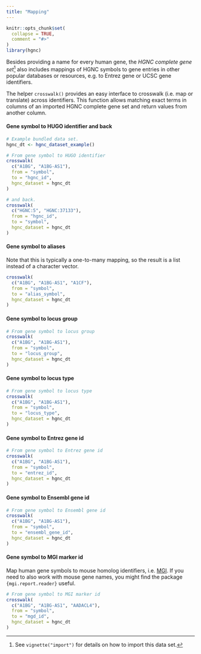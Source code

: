 ```yaml
---
title: "Mapping"
---
```


```r
knitr::opts_chunk$set(
  collapse = TRUE,
  comment = "#>"
)
library(hgnc)
```

Besides providing a name for every human gene, the _HGNC complete gene
set_[^import] also includes mappings of HGNC symbols to gene entries in other
popular databases or resources, e.g. to Entrez gene or UCSC gene identifiers.

[^import]: See `vignette("import")` for details on how to import this data
set.

The helper `crosswalk()` provides an easy interface to crosswalk (i.e. map or
translate) across identifiers. This function allows matching exact terms in
columns of an imported HGNC complete gene set and return values from another
column.

#### Gene symbol to HUGO identifier and back

```r
# Example bundled data set.
hgnc_dt <- hgnc_dataset_example()

# From gene symbol to HUGO identifier
crosswalk(
  c("A1BG", "A1BG-AS1"),
  from = "symbol",
  to = "hgnc_id",
  hgnc_dataset = hgnc_dt
)

# and back.
crosswalk(
  c("HGNC:5", "HGNC:37133"),
  from = "hgnc_id",
  to = "symbol",
  hgnc_dataset = hgnc_dt
)
```

#### Gene symbol to aliases

Note that this is typically a one-to-many mapping, so the result is a list
instead of a character vector.

```r
crosswalk(
  c("A1BG", "A1BG-AS1", "A1CF"),
  from = "symbol",
  to = "alias_symbol",
  hgnc_dataset = hgnc_dt
)
```

#### Gene symbol to locus group

```r
# From gene symbol to locus group
crosswalk(
  c("A1BG", "A1BG-AS1"),
  from = "symbol",
  to = "locus_group",
  hgnc_dataset = hgnc_dt
)
```

#### Gene symbol to locus type

```r
# From gene symbol to locus type
crosswalk(
  c("A1BG", "A1BG-AS1"),
  from = "symbol",
  to = "locus_type",
  hgnc_dataset = hgnc_dt
)
```

#### Gene symbol to Entrez gene id

```r
# From gene symbol to Entrez gene id
crosswalk(
  c("A1BG", "A1BG-AS1"),
  from = "symbol",
  to = "entrez_id",
  hgnc_dataset = hgnc_dt
)
```

#### Gene symbol to Ensembl gene id

```r
# From gene symbol to Ensembl gene id
crosswalk(
  c("A1BG", "A1BG-AS1"),
  from = "symbol",
  to = "ensembl_gene_id",
  hgnc_dataset = hgnc_dt
)
```

#### Gene symbol to MGI marker id

Map human gene symbols to mouse homolog identifiers, i.e.
[MGI](https://www.informatics.jax.org/). If you need to also work with mouse
gene names, you might find the package `{mgi.report.reader}` useful.

```r
# From gene symbol to MGI marker id
crosswalk(
  c("A1BG", "A1BG-AS1", "AADACL4"),
  from = "symbol",
  to = "mgd_id",
  hgnc_dataset = hgnc_dt
)
```
